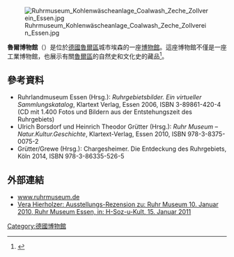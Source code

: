 [[File:Ruhrmuseum_Kohlenwäscheanlage_Coalwash_Zeche_Zollverein_Essen.jpg|thumb]]

'''魯爾博物館'''（{{lang-de|Ruhr Museum}}）是位於[[德國|德國]][[魯爾區|魯爾區]]城市埃森的一座[[博物館|博物館]]。這座博物館不僅是一座工業博物館，也展示有關[[魯爾區|魯爾區]]的自然史和文化史的藏品<ref>{{Cite web |url=http://www.ruhrmuseum.de/servicenavigation/kontakt/team/ |title=Homepage Ruhr Museum |access-date=2015-10-10 |archive-date=2019-10-21 |archive-url=https://web.archive.org/web/20191021143124/https://www.ruhrmuseum.de/servicenavigation/kontakt/team/ |dead-url=no }}</ref>。
==參考資料==
*Ruhrlandmuseum Essen (Hrsg.): ''Ruhrgebietsbilder. Ein virtueller Sammlungskatalog'', Klartext Verlag, Essen 2006, ISBN 3-89861-420-4 (CD mit 1.400 Fotos und Bildern aus der Entstehungszeit des Ruhrgebiets)
*Ulrich Borsdorf und Heinrich Theodor Grütter (Hrsg.): ''Ruhr Museum – Natur.Kultur.Geschichte'', Klartext-Verlag, Essen 2010, ISBN 978-3-8375-0075-2
*Grütter/Grewe (Hrsg.): Chargesheimer. Die Entdeckung des Ruhrgebiets, Köln 2014, ISBN 978-3-86335-526-5
==外部連結==
{{Commonscat|Ruhr Museum}}
* [http://www.ruhrmuseum.de/ www.ruhrmuseum.de] {{Wayback|url=http://www.ruhrmuseum.de/ |date=20150820100832 }}
* [http://hsozkult.geschichte.hu-berlin.de/rezensionen/type=rezausstellungen&id=133 Vera Hierholzer: Ausstellungs-Rezension zu: Ruhr Museum 10. Januar 2010, Ruhr Museum Essen, in: H-Soz-u-Kult, 15. Januar 2011] {{Wayback|url=http://hsozkult.geschichte.hu-berlin.de/rezensionen/type%3Drezausstellungen%26id%3D133 |date=20120211225822 }}
[[Category:德國博物館|Category:德國博物館]]